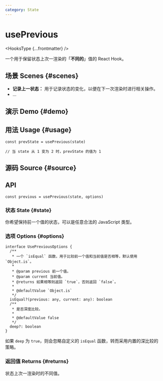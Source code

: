 ```yaml
---
category: State
---
```


# usePrevious


<HooksType {...frontmatter} />

一个用于保留状态上次一渲染的「**不同的**」值的 React Hook。

## 场景 Scenes \{#scenes}

- **记录上一状态：** 用于记录状态的变化，以便在下一次渲染时进行相关操作。
- ...

## 演示 Demo \{#demo}


<App />

## 用法 Usage \{#usage}

```tsx
const prevState = usePrevious(state)

// 当 state 从 1 变为 2 时，prevState 的值为 1
```

## 源码 Source \{#source}


<Source />

## API

```tsx
const previous = usePrevious(state, options)
```

### 状态 State \{#state}

你希望保持前一个值的状态，可以是任意合法的 JavaScript 类型。

### 选项 Options \{#options}

```tsx
interface UsePreviousOptions {
  /**
   * 一个 `isEqual` 函数，用于比较前一个值和当前值是否相等，默认使用 `Object.is`。
   *
   * @param previous 前一个值。
   * @param current 当前值。
   * @returns 如果相等则返回 `true`，否则返回 `false`。
   * 
   * @defaultValue `Object.is`
   */
  isEqual?(previous: any, current: any): boolean
  /**
   * 是否深度比较。
   *
   * @defaultValue false
   */
  deep?: boolean
}
```

如果 `deep` 为 `true`，则会忽略自定义的 `isEqual` 函数，转而采用内置的深比较的策略。

### 返回值 Returns \{#returns}

状态上次一渲染时的不同值。
